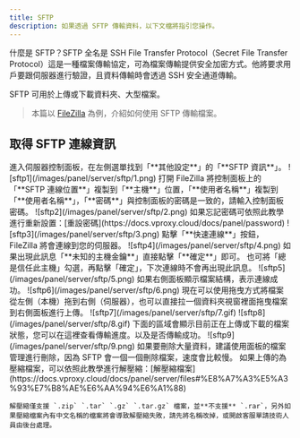 ```yaml
---
title: SFTP
description: 如果透過 SFTP 傳輸資料，以下文檔將指引您操作。
---
```



什麼是 SFTP？SFTP 全名是 SSH File Transfer Protocol（Secret File Transfer Protocol）這是一種檔案傳輸協定，可為檔案傳輸提供安全加密方式。他將要求用戶要跟伺服器進行驗證，且資料傳輸時會透過 SSH 安全通道傳輸。

SFTP 可用於上傳或下載資料夾、大型檔案。

> 本篇以 [FileZilla](https://filezilla-project.org) 為例，介紹如何使用 SFTP 傳輸檔案。

## 取得 SFTP 連線資訊

<Steps>
<Step>
進入伺服器控制面板，在左側選單找到「**其他設定**」的「**SFTP 資訊**」。
![sftp1](/images/panel/server/sftp/1.png)
</Step>
<Step>
打開 FileZilla 將控制面板上的「**SFTP 連線位置**」複製到「**主機**」位置，「**使用者名稱**」複製到「**使用者名稱**」，「**密碼**」與控制面板的密碼是一致的，請輸入控制面板密碼。
![sftp2](/images/panel/server/sftp/2.png)
如果忘記密碼可依照此教學進行重新設置：[重設密碼](https://docs.vproxy.cloud/docs/panel/password)
![sftp3](/images/panel/server/sftp/3.png)
</Step>
<Step>
點擊「**快速連線**」按鈕，FileZilla 將會連線到您的伺服器。
![sftp4](/images/panel/server/sftp/4.png)
</Step>
<Step>
如果出現此訊息「**未知的主機金鑰**」直接點擊「**確定**」即可。
也可將「總是信任此主機」勾選，再點擊「確定」，下次連線時不會再出現此訊息。
![sftp5](/images/panel/server/sftp/5.png)
</Step>
<Step>
如果右側面板顯示檔案結構，表示連線成功。
![sftp6](/images/panel/server/sftp/6.png)
</Step>
<Step>
現在可以使用拖曳方式將檔案從左側（本機）拖到右側（伺服器），也可以直接拉一個資料夾視窗裡面拖曳檔案到右側面板進行上傳。
![sftp7](/images/panel/server/sftp/7.gif)
![sftp8](/images/panel/server/sftp/8.gif)
</Step>
<Step>
下面的區域會顯示目前正在上傳或下載的檔案狀態，您可以在這裡查看傳輸進度。以及是否傳輸成功。
![sftp9](/images/panel/server/sftp/9.png)
</Step>
</Steps>

<Callout type="info">
如果要刪除大量資料，建議使用面板的檔案管理進行刪除，因為 SFTP 會一個一個刪除檔案，速度會比較慢。
</Callout>
<Callout type="info">
    如果上傳的為壓縮檔案，可以依照此教學進行解壓縮：[解壓縮檔案](https://docs.vproxy.cloud/docs/panel/server/files#%E8%A7%A3%E5%A3%93%E7%B8%AE%E6%AA%94%E6%A1%88)

    解壓縮僅支援 `.zip` `.tar` `.gz` `.tar.gz` 檔案，並**不支援** `.rar`，另外如果壓縮檔案內有中文名稱的檔案將會導致解壓縮失敗，請先將名稱改掉，或開啟客服單請技術人員由後台處理。
</Callout>